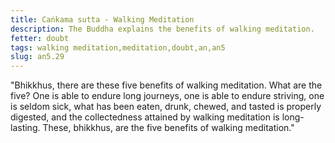 ```yaml
---
title: Caṅkama sutta - Walking Meditation
description: The Buddha explains the benefits of walking meditation.
fetter: doubt
tags: walking meditation,meditation,doubt,an,an5
slug: an5.29
---
```


"Bhikkhus, there are these five benefits of walking meditation. What are the five? One is able to endure long journeys, one is able to endure striving, one is seldom sick, what has been eaten, drunk, chewed, and tasted is properly digested, and the collectedness attained by walking meditation is long-lasting. These, bhikkhus, are the five benefits of walking meditation."